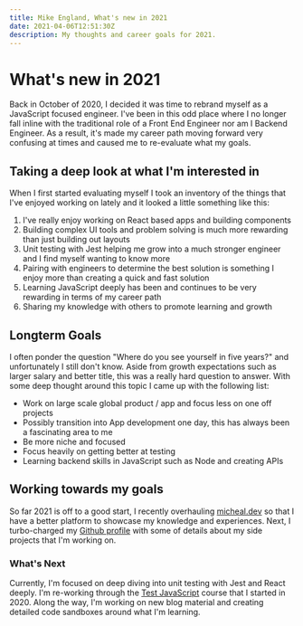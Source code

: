 ```yaml
---
title: Mike England, What's new in 2021
date: 2021-04-06T12:51:30Z
description: My thoughts and career goals for 2021.
---
```


# What's new in 2021

Back in October of 2020, I decided it was time to rebrand myself as a JavaScript focused engineer. I've been in this odd place where I no longer fall inline with the traditional role of a Front End Engineer nor am I Backend Engineer. As a result, it's made my career path moving forward very confusing at times and caused me to re-evaluate what my goals.

## Taking a deep look at what I'm interested in

When I first started evaluating myself I took an inventory of the things that I've enjoyed working on lately and it looked a little something like this:

1. I've really enjoy working on React based apps and building components
2. Building complex UI tools and problem solving is much more rewarding than just building out layouts
3. Unit testing with Jest helping me grow into a much stronger engineer and I find myself wanting to know more
4. Pairing with engineers to determine the best solution is something I enjoy more than creating a quick and fast solution
5. Learning JavaScript deeply has been and continues to be very rewarding in terms of my career path
6. Sharing my knowledge with others to promote learning and growth

## Longterm Goals

I often ponder the question "Where do you see yourself in five years?" and unfortunately I still don't know. Aside from growth expectations such as larger salary and better title, this was a really hard question to answer. With some deep thought around this topic I came up with the following list:

- Work on large scale global product / app and focus less on one off projects
- Possibly transition into App development one day, this has always been a fascinating area to me
- Be more niche and focused
- Focus heavily on getting better at testing
- Learning backend skills in JavaScript such as Node and creating APIs

## Working towards my goals

So far 2021 is off to a good start, I recently overhauling [micheal.dev](https://micheal.dev) so that I have a better platform to showcase my knowledge and experiences. Next, I turbo-charged my [Github profile](https://github.com/michealengland) with some of details about my side projects that I'm working on.

### What's Next

Currently, I'm focused on deep diving into unit testing with Jest and React deeply. I'm re-working through the [Test JavaScript](https://testingjavascript.com/) course that I started in 2020. Along the way, I'm working on new blog material and creating detailed code sandboxes around what I'm learning.
